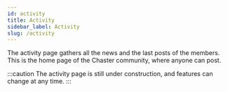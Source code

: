 ```yaml
---
id: activity
title: Activity
sidebar_label: Activity
slug: /activity
---
```


The activity page gathers all the news and the last posts of the members. This is the home page of the Chaster community, where anyone can post.

:::caution
The activity page is still under construction, and features can change at any time.
:::
